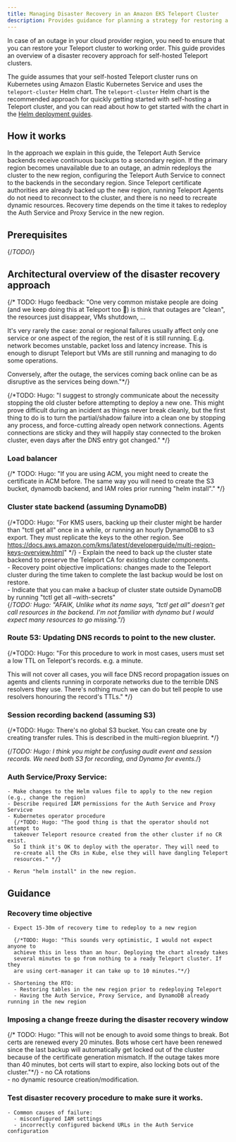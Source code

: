 ```yaml
---
title: Managing Disaster Recovery in an Amazon EKS Teleport Cluster
description: Provides guidance for planning a strategy for restoring a self-hosted Teleport cluster on EKS after a regional outage.
---
```


In case of an outage in your cloud provider region, you need to ensure that you
can restore your Teleport cluster to working order. This guide provides an
overview of a disaster recovery approach for self-hosted Teleport clusters.

The guide assumes that your self-hosted Teleport cluster runs on Kubernetes
using Amazon Elastic Kubernetes Service and uses the `teleport-cluster` Helm
chart. The `teleport-cluster` Helm chart is the recommended approach for quickly
getting started with self-hosting a Teleport cluster, and you can read about how
to get started with the chart in the [Helm deployment
guides](../../helm-deployments//helm-deployments.mdx).

## How it works

In the approach we explain in this guide, the Teleport Auth Service backends
receive continuous backups to a secondary region. If the primary region becomes
unavailable due to an outage, an admin redeploys the cluster to the new region,
configuring the Teleport Auth Service to connect to the backends in the
secondary region. Since Teleport certificate authorities are already backed up
the new region, running Teleport Agents do not need to reconnect to the cluster,
and there is no need to recreate dynamic resources. Recovery time depends on the
time it takes to redeploy the Auth Service and Proxy Service in the new region.

## Prerequisites

{/*TODO*/}

## Architectural overview of the disaster recovery approach  

{/* TODO: Hugo feedback: "One very common mistake people are doing (and we keep
doing this at Teleport too 🥲) is think that outages are "clean", the resources
just disappear, VMs shutdown, ...

It's very rarely the case: zonal or regional failures usually affect only one
service or one aspect of the region, the rest of it is still running. E.g.
network becomes unstable, packet loss and latency increase. This is enough to
disrupt Teleport but VMs are still running and managing to do some operations.

Conversely, after the outage, the services coming back online can be as
disruptive as the services being down."*/}

{/*TODO: Hugo: "I suggest to strongly  communicate about the necessity stopping
the old cluster before attempting to deploy a new one. This might prove
difficult during an incident as things never break cleanly, but the first thing
to do is to turn the partial/shadow failure into a clean one by stopping any
process, and force-cutting already open network connections. Agents connections
are sticky and they will happily stay connected to the broken cluster, even days
after the DNS entry got changed." */}

### Load balancer  

{/* TODO: Hugo: "If you are using ACM, you might need to create the certificate
in ACM before. The same way you will need to create the S3 bucket, dynamodb
backend, and IAM roles prior running "helm install"." */}

### Cluster state backend (assuming DynamoDB)  

{/*TODO: Hugo: "For KMS users, backing up their cluster might be harder than
"tctl get all" once in a while, or running an hourly DynamoDB to s3 export. They
must replicate the keys to the other region. See
https://docs.aws.amazon.com/kms/latest/developerguide/multi-region-keys-overview.html"
*/}
    - Explain the need to back up the cluster state backend to preserve the Teleport CA for existing cluster components.  
    - Recovery point objective implications: changes made to the Teleport cluster during the time taken to complete the last backup would be lost on restore.  
    - Indicate that you can make a backup of cluster state outside DynamoDB by running "tctl get all –with-secrets"  
      {/*TODO: Hugo: "AFAIK, Unlike what its name says, "tctl get all" doesn't get call resources in the backend. I'm not familiar with dynamo but I would expect many resources to go missing."*/}
### Route 53: Updating DNS records to point to the new cluster.  

{/*TODO: Hugo: "For this procedure to work in most cases, users must set a low
TTL on Teleport's records. e.g. a minute.

This will not cover all cases, you will face DNS record propagation issues on
agents and clients running in corporate networks due to the terrible DNS
resolvers they use. There's nothing much we can do but tell people to use
resolvers honouring the record's TTLs." */}

### Session recording backend (assuming S3)  

{/*TODO: Hugo: There's no global S3 bucket. You can create one by creating
transfer rules. This is described in the multi-region blueprint.
*/}

{/*TODO: Hugo: I think you might be confusing audit event and session records.
We need both S3 for recording, and Dynamo for events.*/}

### Auth Service/Proxy Service:   
    - Make changes to the Helm values file to apply to the new region (e.g., change the region)  
    - Describe required IAM permissions for the Auth Service and Proxy Servicve  
    - Kubernetes operator procedure 
      {/*TODO: Hugo: "The good thing is that the operator should not attempt to
      takeover Teleport resource created from the other cluster if no CR exist.
      So I think it's OK to deploy with the operator. They will need to
      re-create all the CRs in Kube, else they will have dangling Teleport
      resources." */}

    - Rerun "helm install" in the new region.  
## Guidance  
### Recovery time objective  
    - Expect 15-30m of recovery time to redeploy to a new region  

      {/*TODO: Hugo: "This sounds very optimistic, I would not expect anyone to
      achieve this in less than an hour. Deploying the chart already takes
      several minutes to go from nothing to a ready Teleport cluster. If they
      are using cert-manager it can take up to 10 minutes."*/}

    - Shortening the RTO:  
      - Restoring tables in the new region prior to redeploying Teleport  
      - Having the Auth Service, Proxy Service, and DynamoDB already running in the new region  
### Imposing a change freeze during the disaster recovery window  
{/* TODO: Hugo: "This will not be enough to avoid some things to break. Bot
certs are renewed every 20 minutes. Bots whose cert have been renewed since the
last backup will automatically get locked out of the cluster because of the
certificate generation mismatch. If the outage takes more than 40 minutes, bot
certs will start to expire, also locking bots out of the cluster."*/}
    - no CA rotations   
    - no dynamic resource creation/modification.  
### Test disaster recovery procedure to make sure it works.   
    - Common causes of failure:   
      - misconfigured IAM settings  
      - incorrectly configured backend URLs in the Auth Service configuration

